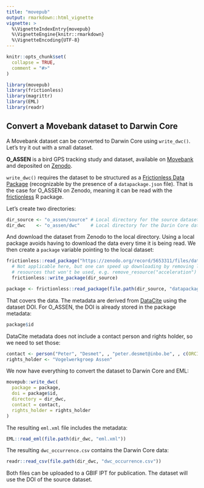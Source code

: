 ```yaml
---
title: "movepub"
output: rmarkdown::html_vignette
vignette: >
  %\VignetteIndexEntry{movepub}
  %\VignetteEngine{knitr::rmarkdown}
  %\VignetteEncoding{UTF-8}
---
```


```r
knitr::opts_chunk$set(
  collapse = TRUE,
  comment = "#>"
)
```

```r
library(movepub)
library(frictionless)
library(magrittr)
library(EML)
library(readr)
```

## Convert a Movebank dataset to Darwin Core

A Movebank dataset can be converted to Darwin Core using `write_dwc()`. Let's try it out with a small dataset.

**O_ASSEN** is a bird GPS tracking study and dataset, available on [Movebank](https://www.movebank.org/cms/webapp?gwt_fragment=page=studies,path=study1605797471) and deposited on [Zenodo](https://doi.org/10.5281/zenodo.5653311).

`write_dwc()` requires the dataset to be structured as a [Frictionless Data Package](https://specs.frictionlessdata.io/data-package/) (recognizable by the presence of a `datapackage.json` file). That is the case for O_ASSEN on Zenodo, meaning it can be read with the [frictionless](https://frictionlessdata.github.io/frictionless-r/) R package.

Let's create two directories:

```r
dir_source <- "o_assen/source" # Local directory for the source dataset
dir_dwc    <- "o_assen/dwc"    # Local directory for the Darin Core dataset
```

And download the dataset from Zenodo to the local directory. Using a local package avoids having to download the data every time it is being read. We then create a `package` variable pointing to the local dataset:

```r
frictionless::read_package("https://zenodo.org/record/5653311/files/datapackage.json") %>%
  # Not applicable here, but one can speed up downloading by removing large
  # resources that won't be used, e.g. remove_resource("acceleration")
  frictionless::write_package(dir_source)

package <- frictionless::read_package(file.path(dir_source, "datapackage.json"))
```

That covers the data. The metadata are derived from [DataCite](https://datacite.org/) using the dataset DOI. For O_ASSEN, the DOI is already stored in the package metadata:

```r
package$id
```

DataCite metadata does not include a contact person and rights holder, so we need to set those:

```r
contact <- person("Peter", "Desmet", , "peter.desmet@inbo.be", , c(ORCID = "0000-0002-8442-8025"))
rights_holder <- "Vogelwerkgroep Assen"
```

We now have everything to convert the dataset to Darwin Core and EML:

```r
movepub::write_dwc(
  package = package,
  doi = package$id,
  directory = dir_dwc,
  contact = contact,
  rights_holder = rights_holder
)
```

The resulting `eml.xml` file includes the metadata:

```r
EML::read_eml(file.path(dir_dwc, "eml.xml"))
```

The resulting `dwc_occurrence.csv` contains the Darwin Core data:

```r
readr::read_csv(file.path(dir_dwc, "dwc_occurrence.csv"))
```

Both files can be uploaded to a GBIF IPT for publication. The dataset will use the DOI of the source dataset.
